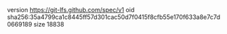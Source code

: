 version https://git-lfs.github.com/spec/v1
oid sha256:35a4799ca1c8445ff57d301cac50d7f0415f8cfb55e170f633a8e7c7d0669189
size 18838
